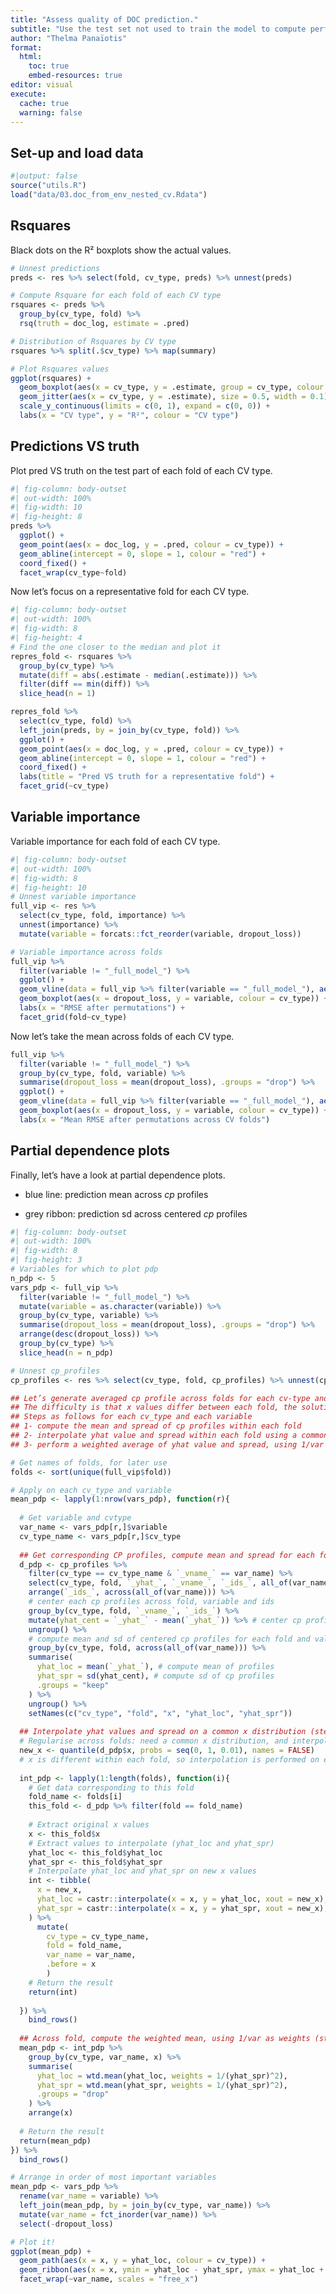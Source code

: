 ```yaml
---
title: "Assess quality of DOC prediction."
subtitle: "Use the test set not used to train the model to compute performance metrics."
author: "Thelma Panaïotis"
format:
  html:
    toc: true
    embed-resources: true
editor: visual
execute:
  cache: true
  warning: false
---
```


## Set-up and load data

```r
#|output: false
source("utils.R")
load("data/03.doc_from_env_nested_cv.Rdata")
```

## Rsquares

Black dots on the R² boxplots show the actual values.

```r
# Unnest predictions
preds <- res %>% select(fold, cv_type, preds) %>% unnest(preds)

# Compute Rsquare for each fold of each CV type
rsquares <- preds %>%
  group_by(cv_type, fold) %>%
  rsq(truth = doc_log, estimate = .pred)

# Distribution of Rsquares by CV type
rsquares %>% split(.$cv_type) %>% map(summary)

# Plot Rsquares values
ggplot(rsquares) + 
  geom_boxplot(aes(x = cv_type, y = .estimate, group = cv_type, colour = cv_type)) +
  geom_jitter(aes(x = cv_type, y = .estimate), size = 0.5, width = 0.1) +
  scale_y_continuous(limits = c(0, 1), expand = c(0, 0)) +
  labs(x = "CV type", y = "R²", colour = "CV type")
```

## Predictions VS truth

Plot pred VS truth on the test part of each fold of each CV type.

```r
#| fig-column: body-outset
#| out-width: 100%
#| fig-width: 10
#| fig-height: 8
preds %>%
  ggplot() +
  geom_point(aes(x = doc_log, y = .pred, colour = cv_type)) +
  geom_abline(intercept = 0, slope = 1, colour = "red") +
  coord_fixed() + 
  facet_wrap(cv_type~fold)
```

Now let’s focus on a representative fold for each CV type.

```r
#| fig-column: body-outset
#| out-width: 100%
#| fig-width: 8
#| fig-height: 4
# Find the one closer to the median and plot it
repres_fold <- rsquares %>%
  group_by(cv_type) %>%
  mutate(diff = abs(.estimate - median(.estimate))) %>%
  filter(diff == min(diff)) %>%
  slice_head(n = 1)

repres_fold %>%
  select(cv_type, fold) %>%
  left_join(preds, by = join_by(cv_type, fold)) %>%
  ggplot() +
  geom_point(aes(x = doc_log, y = .pred, colour = cv_type)) +
  geom_abline(intercept = 0, slope = 1, colour = "red") +
  coord_fixed() + 
  labs(title = "Pred VS truth for a representative fold") +
  facet_grid(~cv_type)
```

## Variable importance

Variable importance for each fold of each CV type.

```r
#| fig-column: body-outset
#| out-width: 100%
#| fig-width: 8
#| fig-height: 10
# Unnest variable importance
full_vip <- res %>%
  select(cv_type, fold, importance) %>%
  unnest(importance) %>%
  mutate(variable = forcats::fct_reorder(variable, dropout_loss))

# Variable importance across folds
full_vip %>%
  filter(variable != "_full_model_") %>%
  ggplot() +
  geom_vline(data = full_vip %>% filter(variable == "_full_model_"), aes(xintercept = mean(dropout_loss)), colour = "grey", linewidth = 2) +
  geom_boxplot(aes(x = dropout_loss, y = variable, colour = cv_type)) +
  labs(x = "RMSE after permutations") +
  facet_grid(fold~cv_type)
```

Now let’s take the mean across folds of each CV type.

```r
full_vip %>%
  filter(variable != "_full_model_") %>%
  group_by(cv_type, fold, variable) %>%
  summarise(dropout_loss = mean(dropout_loss), .groups = "drop") %>%
  ggplot() +
  geom_vline(data = full_vip %>% filter(variable == "_full_model_"), aes(xintercept = mean(dropout_loss)), colour = "grey", linewidth = 2) +
  geom_boxplot(aes(x = dropout_loss, y = variable, colour = cv_type)) +
  labs(x = "Mean RMSE after permutations across CV folds")
```

## Partial dependence plots

Finally, let’s have a look at partial dependence plots.

-   blue line: prediction mean across *cp* profiles

-   grey ribbon: prediction sd across centered *cp* profiles

```r
#| fig-column: body-outset
#| out-width: 100%
#| fig-width: 8
#| fig-height: 3
# Variables for which to plot pdp
n_pdp <- 5
vars_pdp <- full_vip %>%
  filter(variable != "_full_model_") %>%
  mutate(variable = as.character(variable)) %>%
  group_by(cv_type, variable) %>%
  summarise(dropout_loss = mean(dropout_loss), .groups = "drop") %>%
  arrange(desc(dropout_loss)) %>%
  group_by(cv_type) %>%
  slice_head(n = n_pdp)

# Unnest cp_profiles
cp_profiles <- res %>% select(cv_type, fold, cp_profiles) %>% unnest(cp_profiles)

## Let’s generate averaged cp profile across folds for each cv-type and propagating uncertainties. 
## The difficulty is that x values differ between each fold, the solution is to interpolate yhat on a common set of x values across folds.
## Steps as follows for each cv_type and each variable
## 1- compute the mean and spread of cp profiles within each fold
## 2- interpolate yhat value and spread within each fold using a common set of x values
## 3- perform a weighted average of yhat value and spread, using 1/var as weights

# Get names of folds, for later use
folds <- sort(unique(full_vip$fold))

# Apply on each cv_type and variable
mean_pdp <- lapply(1:nrow(vars_pdp), function(r){
  
  # Get variable and cvtype
  var_name <- vars_pdp[r,]$variable
  cv_type_name <- vars_pdp[r,]$cv_type
  
  ## Get corresponding CP profiles, compute mean and spread for each fold (step 1)
  d_pdp <- cp_profiles %>% 
    filter(cv_type == cv_type_name & `_vname_` == var_name) %>% 
    select(cv_type, fold, `_yhat_`, `_vname_`, `_ids_`, all_of(var_name)) %>% 
    arrange(`_ids_`, across(all_of(var_name))) %>% 
    # center each cp profiles across fold, variable and ids
    group_by(cv_type, fold, `_vname_`, `_ids_`) %>%
    mutate(yhat_cent = `_yhat_` - mean(`_yhat_`)) %>% # center cp profiles
    ungroup() %>%
    # compute mean and sd of centered cp profiles for each fold and value of the variable of interest
    group_by(cv_type, fold, across(all_of(var_name))) %>%
    summarise(
      yhat_loc = mean(`_yhat_`), # compute mean of profiles
      yhat_spr = sd(yhat_cent), # compute sd of cp profiles
      .groups = "keep"
    ) %>%
    ungroup() %>% 
    setNames(c("cv_type", "fold", "x", "yhat_loc", "yhat_spr"))
  
  ## Interpolate yhat values and spread on a common x distribution (step 2)
  # Regularise across folds: need a common x distribution, and interpolate y on this new x
  new_x <- quantile(d_pdp$x, probs = seq(0, 1, 0.01), names = FALSE)
  # x is different within each fold, so interpolation is performed on each fold
  
  int_pdp <- lapply(1:length(folds), function(i){
    # Get data corresponding to this fold
    fold_name <- folds[i]
    this_fold <- d_pdp %>% filter(fold == fold_name)
    
    # Extract original x values
    x <- this_fold$x
    # Extract values to interpolate (yhat_loc and yhat_spr)
    yhat_loc <- this_fold$yhat_loc
    yhat_spr <- this_fold$yhat_spr
    # Interpolate yhat_loc and yhat_spr on new x values
    int <- tibble(
      x = new_x,
      yhat_loc = castr::interpolate(x = x, y = yhat_loc, xout = new_x),
      yhat_spr = castr::interpolate(x = x, y = yhat_spr, xout = new_x),
    ) %>% 
      mutate(
        cv_type = cv_type_name,
        fold = fold_name,
        var_name = var_name,
        .before = x
        )
    # Return the result
    return(int)
    
  }) %>% 
    bind_rows()
  
  ## Across fold, compute the weighted mean, using 1/var as weights (step 3)
  mean_pdp <- int_pdp %>% 
    group_by(cv_type, var_name, x) %>% 
    summarise(
      yhat_loc = wtd.mean(yhat_loc, weights = 1/(yhat_spr)^2),
      yhat_spr = wtd.mean(yhat_spr, weights = 1/(yhat_spr)^2),
      .groups = "drop"
    ) %>% 
    arrange(x)
  
  # Return the result
  return(mean_pdp)
}) %>% 
  bind_rows()

# Arrange in order of most important variables
mean_pdp <- vars_pdp %>% 
  rename(var_name = variable) %>% 
  left_join(mean_pdp, by = join_by(cv_type, var_name)) %>% 
  mutate(var_name = fct_inorder(var_name)) %>% 
  select(-dropout_loss)

# Plot it!
ggplot(mean_pdp) + 
  geom_path(aes(x = x, y = yhat_loc, colour = cv_type)) +
  geom_ribbon(aes(x = x, ymin = yhat_loc - yhat_spr, ymax = yhat_loc + yhat_spr, fill = cv_type), alpha = 0.2) +
  facet_wrap(~var_name, scales = "free_x")
```
